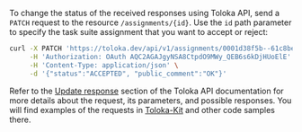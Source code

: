 To change the status of the received responses using Toloka API, send a `PATCH` request to the resource `/assignments/{id}`. Use the `id` path parameter to specify the task suite assignment that you want to accept or reject:

```bash
curl -X PATCH 'https://toloka.dev/api/v1/assignments/0001d38f5b--61c8be211c3a7842a596ac0a' \
     -H 'Authorization: OAuth AQC2AGAJgyNSA8CtpdO9MWy_QEB6s6kDjHUoElE' \
     -H 'Content-Type: application/json' \
     -d '{"status":"ACCEPTED", "public_comment":"OK"}'
```

<Note mode="tip" title="Visit Toloka API reference">

Refer to the [Update response](https://toloka.ai/docs/api/api-reference/#patch-/assignments/-id-) section of the Toloka API documentation for more details about the request, its parameters, and possible responses. You will find examples of the requests in [Toloka-Kit](/docs/toloka-kit/) and other code samples there.

</Note>
